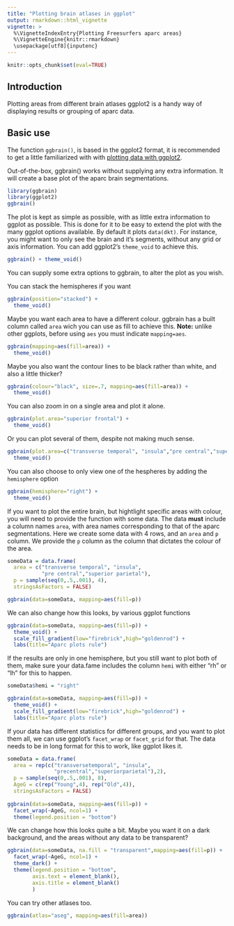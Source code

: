 ```yaml
---
title: "Plotting brain atlases in ggplot"
output: rmarkdown::html_vignette
vignette: >
  %\VignetteIndexEntry{Plotting Freesurfers aparc areas}
  %\VignetteEngine{knitr::rmarkdown}
  \usepackage[utf8]{inputenc}
---
```


```r
knitr::opts_chunk$set(eval=TRUE)
```

## Introduction
Plotting areas from different brain atlases ggplot2 is a handy way of displaying results or grouping of aparc data.

## Basic use
The function `ggbrain()`, is based in the ggplot2 format, it is recommended to get a little familiarized with with [plotting data with ggplot2](http://r-statistics.co/Complete-Ggplot2-Tutorial-Part1-With-R-Code.html). 

Out-of-the-box, ggbrain() works without supplying any extra information. 
It will create a base plot of the aparc brain segmentations.

```r
library(ggbrain)
library(ggplot2)
ggbrain()
```

The plot is kept as simple as possible, with as little extra information to ggplot as possible. 
This is done for it to be easy to extend the plot with the many ggplot options available.
By default it plots `data(dkt)`.
For instance, you might want to only see the brain and it's segments, without any grid or axis information.
You can add ggplot2's `theme_void` to achieve this.

```r
ggbrain() + theme_void()
```

You can supply some extra options to ggbrain, to alter the plot as you wish.

You can stack the hemispheres if you want
```r
ggbrain(position="stacked") +
  theme_void()
```

Maybe you want each area to have a different colour. 
ggbrain has a built column called `area` wich you can use as fill to achieve this.
**Note:** unlike other ggplots, before using `aes` you must indicate `mapping=aes`.

```r
ggbrain(mapping=aes(fill=area)) +
  theme_void()
```

Maybe you also want the contour lines to be black rather than white, and also a little thicker?

```r
ggbrain(colour="black", size=.7, mapping=aes(fill=area)) +
  theme_void()
```

You can also zoom in on a single area and plot it alone.

```r
ggbrain(plot.area="superior frontal") +
  theme_void()
```

Or you can plot several of them, despite not making much sense.

```r
ggbrain(plot.area=c("transverse temporal", "insula","pre central","superior parietal")) +
  theme_void()
```

You can also choose to only view one of the hespheres by adding the `hemisphere` option
```r
ggbrain(hemisphere="right") +
  theme_void()
```

If you want to plot the entire brain, but hightlight specific areas with colour, you will need to provide the function with some data.
The data **must** include a column names `area`, with area names corresponding to that of the aparc segmentations.
Here we create some data with 4 rows, and an `area` and `p` column. We provide the `p` column as the column
that dictates the colour of the area.

```r
someData = data.frame(
  area = c("transverse temporal", "insula",
           "pre central","superior parietal"), 
  p = sample(seq(0,.5,.001), 4),
  stringsAsFactors = FALSE)

ggbrain(data=someData, mapping=aes(fill=p))

```

We can also change how this looks, by various ggplot functions
```r
ggbrain(data=someData, mapping=aes(fill=p)) +
  theme_void() +
  scale_fill_gradient(low="firebrick",high="goldenrod") +
  labs(title="Aparc plots rule")

```

If the results are only in one hemisphere, but you still want to plot both of them, make sure your data.fame includes
the column `hemi` with either "rh" or "lh" for this to happen.
```r
someData$hemi = "right"

ggbrain(data=someData, mapping=aes(fill=p)) +
  theme_void() +
  scale_fill_gradient(low="firebrick",high="goldenrod") +
  labs(title="Aparc plots rule")

```


If your data has different statistics for different groups, and you want to plot them all, we can use ggplot's `facet_wrap` or `facet_grid` for that.
The data needs to be in long format for this to work, like ggplot likes it.

```r
someData = data.frame(
  area = rep(c("transversetemporal", "insula",
               "precentral","superiorparietal"),2), 
  p = sample(seq(0,.5,.001), 8),
  AgeG = c(rep("Young",4), rep("Old",4)),
  stringsAsFactors = FALSE)
  
ggbrain(data=someData, mapping=aes(fill=p)) +
  facet_wrap(~AgeG, ncol=1) +
  theme(legend.position = "bottom")

```

We can change how this looks quite a bit. Maybe you want it on a dark background, and the areas without any data to be transparent?

```r
ggbrain(data=someData, na.fill = "transparent",mapping=aes(fill=p)) +
  facet_wrap(~AgeG, ncol=1) +
  theme_dark() +
  theme(legend.position = "bottom",
        axis.text = element_blank(),
        axis.title = element_blank()
        )

```

You can try other atlases too.
```r
ggbrain(atlas="aseg", mapping=aes(fill=area))
```

